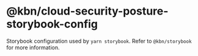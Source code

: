 # @kbn/cloud-security-posture-storybook-config

Storybook configuration used by `yarn storybook`.  Refer to `@kbn/storybook` for more information.
